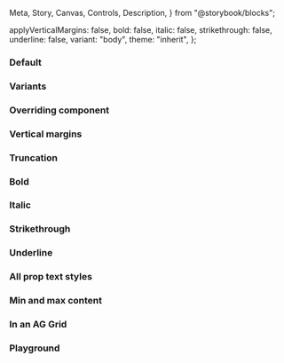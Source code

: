   Meta,
  Story,
  Canvas,
  Controls,
  Description,
} from "@storybook/blocks";


<Meta of={IcTypographyStories} />

<Description markdown={readme} />

  applyVerticalMargins: false,
  bold: false,
  italic: false,
  strikethrough: false,
  underline: false,
  variant: "body",
  theme: "inherit",
};

### Default

<Canvas>
  <Story of={IcTypographyStories.Default} />
</Canvas>

### Variants

<Canvas>
  <Story of={IcTypographyStories.Variants} />
</Canvas>

### Overriding component

<Canvas>
  <Story of={IcTypographyStories.ComponentOverride} />
</Canvas>

### Vertical margins

<Canvas>
  <Story of={IcTypographyStories.VerticalMargins} />
</Canvas>

### Truncation

<Canvas>
  <Story of={IcTypographyStories.Truncation} />
</Canvas>

### Bold

<Canvas>
  <Story of={IcTypographyStories.Bold} />
</Canvas>

### Italic

<Canvas>
  <Story of={IcTypographyStories.Italic} />
</Canvas>

### Strikethrough

<Canvas>
  <Story of={IcTypographyStories.Strikethrough} />
</Canvas>

### Underline

<Canvas>
  <Story of={IcTypographyStories.Underline} />
</Canvas>

### All prop text styles

<Canvas>
  <Story of={IcTypographyStories.AllPropTextStyles} />
</Canvas>

### Min and max content

<Canvas>
  <Story of={IcTypographyStories.MinAndMaxContent} />
</Canvas>

### In an AG Grid

<Canvas>
  <Story of={IcTypographyStories.InAnAgGrid} />
</Canvas>

### Playground

<Canvas>
  <Story of={IcTypographyStories.Playground} />
</Canvas>
